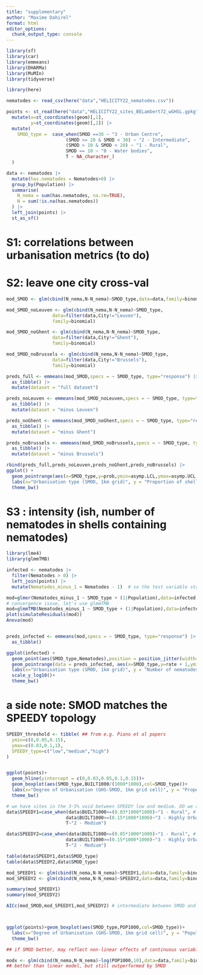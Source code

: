 ```yaml
---
title: "supplementary"
author: "Maxime Dahirel"
format: html
editor_options: 
  chunk_output_type: console
---
```



```r
library(sf)
library(car)
library(emmeans)
library(DHARMa)
library(MuMIn)
library(tidyverse)

library(here)
```

 

```r
nematodes <- read_csv(here("data","HELICITY22_nematodes.csv"))

points <- st_read(here("data","HELICITY22_sites_BELambert72_wGHSL.gpkg")) |> 
  mutate(x=st_coordinates(geom)[,1],
         y=st_coordinates(geom)[,2]) |> 
  mutate(
    SMOD_type =  case_when(SMOD ==30 ~ "3 - Urban Centre",
                      (SMOD >= 20 & SMOD < 30) ~ "2 - Intermediate",
                      (SMOD > 10 & SMOD < 20) ~ "1 - Rural",
                      SMOD == 10 ~ "0 - Water bodies",
                      T ~ NA_character_)
  )
```

```r
data <- nematodes |> 
  mutate(has.nematodes = Nematodes>0) |> 
  group_by(Population) |>
  summarise(
    N_nema = sum(has.nematodes, na.rm=TRUE),
    N = sum(!is.na(has.nematodes))
  ) |> 
  left_join(points) |> 
  st_as_sf()
```

# S1: correlations between urbanisation metrics (to do)

# S2: leave one city cross-val

```r
mod_SMOD <- glm(cbind(N_nema,N-N_nema)~SMOD_type,data=data,family=binomial)

mod_SMOD_noLeuven <- glm(cbind(N_nema,N-N_nema)~SMOD_type,
                 data=filter(data,City!="Leuven"),
                 family=binomial)

mod_SMOD_noGhent <- glm(cbind(N_nema,N-N_nema)~SMOD_type,
                 data=filter(data,City!="Ghent"),
                 family=binomial)

mod_SMOD_noBrussels <- glm(cbind(N_nema,N-N_nema)~SMOD_type,
                 data=filter(data,City!="Brussels"),
                 family=binomial)

preds_full <- emmeans(mod_SMOD,specs = ~ SMOD_type, type="response") |> 
  as_tibble() |> 
  mutate(dataset = "full dataset")

preds_noLeuven <- emmeans(mod_SMOD_noLeuven,specs = ~ SMOD_type, type="response") |> 
  as_tibble() |> 
  mutate(dataset = "minus Leuven")

preds_noGhent <- emmeans(mod_SMOD_noGhent,specs = ~ SMOD_type, type="response") |> 
  as_tibble() |> 
  mutate(dataset = "minus Ghent")

preds_noBrussels <- emmeans(mod_SMOD_noBrussels,specs = ~ SMOD_type, type="response") |> 
  as_tibble() |> 
  mutate(dataset = "minus Brussels")

rbind(preds_full,preds_noLeuven,preds_noGhent,preds_noBrussels) |> 
ggplot() + 
  geom_pointrange(aes(x=SMOD_type,y=prob,ymin=asymp.LCL,ymax=asymp.UCL,fill=dataset),size=1,pch=21,position=position_dodge(width=0.5))+
  labs(x="Urbanisation type (SMOD, 1km grid)", y = "Proportion of shells with nematodes (model prediction and CI95%)")+
  theme_bw()

```

# S3 : intensity (ish, number of nematodes in shells containing nematodes)

```r
library(lme4)
library(glmmTMB)

infected <- nematodes |> 
  filter(Nematodes > 0) |> 
  left_join(points) |> 
  mutate(Nematodes_minus_1 = Nematodes - 1)  # so the test variable stays bounded at 0

mod=glmer(Nematodes_minus_1 ~ SMOD_type + (1|Population),data=infected, family=poisson)
# convergence issue, let's use glmmTMB
mod=glmmTMB(Nematodes_minus_1 ~ SMOD_type + (1|Population),data=infected, family=poisson)
plot(simulateResiduals(mod))
Anova(mod)


preds_infected <- emmeans(mod,specs = ~ SMOD_type, type="response") |> 
  as_tibble()

ggplot(infected) + 
  geom_point(aes(SMOD_type,Nematodes),position = position_jitter(width=0.3,height=0),col="darkgrey") + 
  geom_pointrange(data = preds_infected, aes(x=SMOD_type,y=rate + 1,ymin=asymp.LCL + 1,ymax=asymp.UCL + 1),size=1,pch=21,fill="white") +
  labs(x="Urbanisation type (SMOD, 1km grid)", y = "Number of nematodes per shell containing nematodes")+
  scale_y_log10()+
  theme_bw()
```

# a side note: SMOD matches the SPEEDY topology

```r
SPEEDY_threshold <- tibble( ## from e.g. Piano et al papers
  ymin=c(0,0.05,0.15),
  ymax=c(0.03,0.1,1),
  SPEEDY_type=c("low","medium","high")
)


ggplot(points)+
  geom_hline(yintercept = c(0,0.03,0.05,0.1,0.15))+
  geom_boxplot(aes(SMOD_type,BUILT1000/(1000*1000),col=SMOD_type))+ 
  labs(x="Degree of Urbanisation (GHS-SMOD, 1km grid cell)", y = "Proportion built-up within 1km grid cell")+
  theme_bw()

# we have sites in the 3-5% void between SPEEDY low and medium. DO we assign them to low or medium?
data$SPEEDY1=case_when(data$BUILT1000<=(0.03*1000*1000)~"1 - Rural", # assigned to medium if 3-5%
                      data$BUILT1000>=(0.15*1000*1000)~"3 - Highly Urban",
                      T~"2 - Medium")

data$SPEEDY2=case_when(data$BUILT1000<=(0.05*1000*1000)~"1 - Rural", # assigned to low if 3-5%
                      data$BUILT1000>=(0.15*1000*1000)~"3 - Highly Urban",
                      T~"2 - Medium")

table(data$SPEEDY1,data$SMOD_type)
table(data$SPEEDY2,data$SMOD_type)

mod_SPEEDY1 <- glm(cbind(N_nema,N-N_nema)~SPEEDY1,data=data,family=binomial)
mod_SPEEDY2 <- glm(cbind(N_nema,N-N_nema)~SPEEDY2,data=data,family=binomial)

summary(mod_SPEEDY1)
summary(mod_SPEEDY2)

AICc(mod_SMOD,mod_SPEEDY1,mod_SPEEDY2) # intermediate between SMOD and next best models



ggplot(points)+geom_boxplot(aes(SMOD_type,POP1000,col=SMOD_type))+ 
  labs(x="Degree of Urbanisation (GHS-SMOD, 1km grid cell)", y = "Population density (people/km^2)")+
  theme_bw()

## if SMOD better, may reflect non-linear effects of continuous variables of urbanisation?

modx <- glm(cbind(N_nema,N-N_nema)~log(POP1000,10),data=data,family=binomial)
## better than linear model, but still outperformed by SMOD
```
